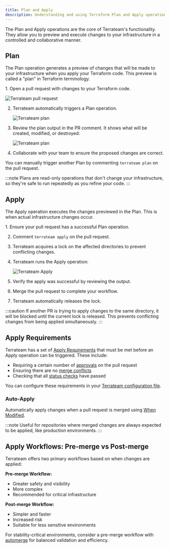 ```yaml
---
title: Plan and Apply
description: Understanding and using Terraform Plan and Apply operations with Terrateam
---
```


The Plan and Apply operations are the core of Terrateam's functionality. They allow you to preview and execute changes to your infrastructure in a controlled and collaborative manner.

## Plan

The Plan operation generates a preview of changes that will be made to your infrastructure when you apply your Terraform code. This preview is called a "plan" in Terraform terminology.

<Steps>
1. Open a pull request with changes to your Terraform code.

   ![Terrateam pull request](../../../assets/nibbler-pull-request.png)

2. Terrateam automatically triggers a Plan operation.

   ![Terrateam plan](../../../assets/nibbler-terrateam-plan.png)

3. Review the plan output in the PR comment. It shows what will be created, modified, or destroyed:

    ![Terrateam plan](../../../assets/nibbler-terrateam-plan.png)

4. Collaborate with your team to ensure the proposed changes are correct.
</Steps>

You can manually trigger another Plan by commenting `terrateam plan` on the pull request.

:::note
Plans are read-only operations that don't change your infrastructure, so they're safe to run repeatedly as you refine your code.
:::

## Apply

The Apply operation executes the changes previewed in the Plan. This is when actual infrastructure changes occur.

<Steps>
1. Ensure your pull request has a successful Plan operation.

2. Comment `terrateam apply` on the pull request.

3. Terrateam acquires a lock on the affected directories to prevent conflicting changes.

4. Terrateam runs the Apply operation:

   ![Terrateam Apply](../../../assets/nibbler-terrateam-apply.png)

5. Verify the apply was successful by reviewing the output.

6. Merge the pull request to complete your workflow.

7. Terrateam automatically releases the lock.
</Steps>

:::caution
If another PR is trying to apply changes to the same directory, it will be blocked until the current lock is released. This prevents conflicting changes from being applied simultaneously.
:::



## Apply Requirements

Terrateam has a set of [Apply Requirements](/configuration-reference/apply-requirements) that must be met before an Apply operation can be triggered. These include:

- Requiring a certain number of [approvals](/configuration-reference/apply-requirements#approved) on the pull request
- Ensuring there are no [merge conflicts](/configuration-reference/apply-requirements#merge-conflicts)
- Checking that all [status checks](/configuration-reference/apply-requirements#status-checks) have passed

You can configure these requirements in your [Terrateam configuration file](/getting-started/configuration).
### Auto-Apply

Automatically apply changes when a pull request is merged using [When Modified](/configuration-reference/when-modified).

:::note 
   Useful for repositories where merged changes are always expected to be applied, like production environments.
:::
## Apply Workflows: Pre-merge vs Post-merge

Terrateam offers two primary workflows based on when changes are applied:

**Pre-merge Workflow:**
- Greater safety and visibility
- More complex
- Recommended for critical infrastructure

**Post-merge Workflow:**
- Simpler and faster
- Increased risk
- Suitable for less sensitive environments

For stability-critical environments, consider a pre-merge workflow with [automerge](/configuration-reference/automerge) for balanced validation and efficiency.